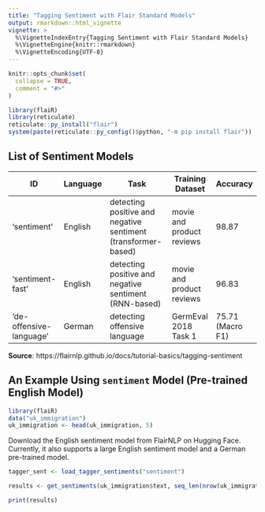 ```yaml
---
title: "Tagging Sentiment with Flair Standard Models"
output: rmarkdown::html_vignette
vignette: >
  %\VignetteIndexEntry{Tagging Sentiment with Flair Standard Models}
  %\VignetteEngine{knitr::rmarkdown}
  %\VignetteEncoding{UTF-8}
---
```


```r
knitr::opts_chunk$set(
  collapse = TRUE,
  comment = "#>"
)
```

```r
library(flaiR)
library(reticulate)
reticulate::py_install("flair")
system(paste(reticulate::py_config()$python, "-m pip install flair"))
```

## List of Sentiment Models
| ID                      | Language | Task                                                      | Training Dataset           | Accuracy           |
|-------------------------|----------|-----------------------------------------------------------|----------------------------|--------------------|
| 'sentiment'             | English  | detecting positive and negative sentiment (transformer-based) | movie and product reviews | 98.87              |
| 'sentiment-fast'        | English  | detecting positive and negative sentiment (RNN-based)     | movie and product reviews | 96.83              |
| 'de-offensive-language' | German   | detecting offensive language                              | GermEval 2018 Task 1       | 75.71 (Macro F1)   |

__Source__: https://flairnlp.github.io/docs/tutorial-basics/tagging-sentiment


## An Example Using `sentiment` Model (Pre-trained English Model)


```r
library(flaiR)
data("uk_immigration")
uk_immigration <- head(uk_immigration, 5)
```

Download the English sentiment model from FlairNLP on Hugging Face. Currently, it also supports a large English sentiment model and a German pre-trained model.
```r
tagger_sent <- load_tagger_sentiments("sentiment")
```



```r
results <- get_sentiments(uk_immigration$text, seq_len(nrow(uk_immigration)), tagger_sent)

print(results)
```



